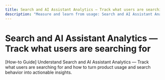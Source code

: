 ```yaml
---
title: Search and AI Assistant Analytics — Track what users are searching for
description: "Measure and learn from usage: Search and AI Assistant Analytics in Documentation.AI."
---
```


# Search and AI Assistant Analytics — Track what users are searching for

[How-to Guide] Understand Search and AI Assistant Analytics — Track what users are searching for and how to turn product usage and search behavior into actionable insights.
